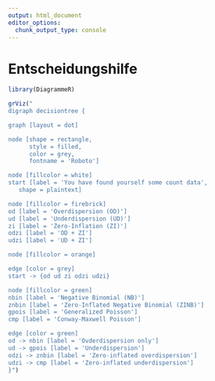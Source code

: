```yaml
---
output: html_document
editor_options: 
  chunk_output_type: console
---
```


# Entscheidungshilfe

```r
library(DiagrammeR)

grViz("
digraph decisiontree {

graph [layout = dot]

node [shape = rectangle,
      style = filled,
      color = grey,
      fontname = 'Roboto']

node [fillcolor = white]
start [label = 'You have found yourself some count data',
   shape = plaintext]

node [fillcolor = firebrick]
od [label = 'Overdispersion (OD)']
ud [label = 'Underdispersion (UD)']
zi [label = 'Zero-Inflation (ZI)']
odzi [label = 'OD + ZI']
udzi [label = 'UD + ZI']

node [fillcolor = orange]

edge [color = grey]
start -> {od ud zi odzi udzi}

node [fillcolor = green]
nbin [label = 'Negative Binomial (NB)']
znbin [label = 'Zero-Inflated Negative Binomial (ZINB)']
gpois [label = 'Generalized Poisson']
cmp [label = 'Conway-Maxwell Poisson']

edge [color = green]
od -> nbin [label = 'Ovderdispersion only']
ud -> gpois [label = 'Underdispersion']
odzi -> znbin [label = 'Zero-inflated overdispersion']
udzi -> cmp [label = 'Zero-inflated underdispersion']
}")
```

